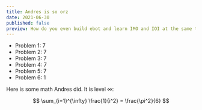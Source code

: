 ```yaml
---
title: Andres is so orz
date: 2021-06-30
published: false
preview: How do you even build ebot and learn IMO and IOI at the same time
---
```



- Problem 1: 7
- Problem 2: 7
- Problem 3: 7
- Problem 4: 7
- Problem 5: 7
- Problem 6: 1

Here is some math Andres did. It is level $\infty$:

$$
\sum_{i=1}^{\infty} \frac{1}{i^2} = \frac{\pi^2}{6} 
$$